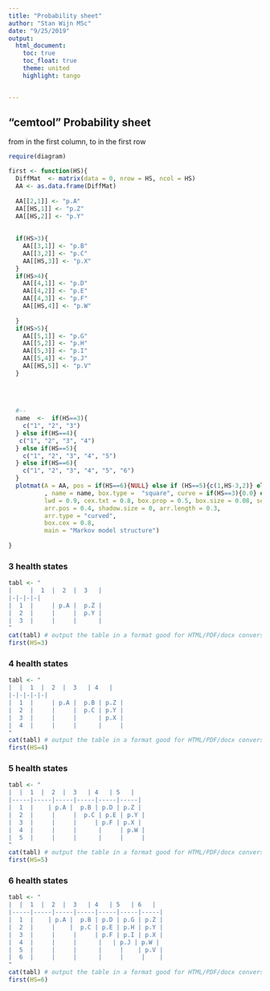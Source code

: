 ```yaml
---
title: "Probability sheet"
author: "Stan Wijn MSc"
date: "9/25/2019"
output: 
  html_document:
    toc: true
    toc_float: true
    theme: united
    highlight: tango


---
```




## "cemtool" Probability sheet {.tabset}

from in the first column, to in the first row

```r
require(diagram)

first <- function(HS){
  DiffMat  <- matrix(data = 0, nrow = HS, ncol = HS)
  AA <- as.data.frame(DiffMat)
  
  AA[[2,1]] <- "p.A"
  AA[[HS,1]] <- "p.Z"
  AA[[HS,2]] <- "p.Y"
  
  
  if(HS>3){
    AA[[3,1]] <- "p.B"
    AA[[3,2]] <- "p.C"
    AA[[HS,3]] <- "p.X"
  }
  if(HS>4){
    AA[[4,1]] <- "p.D"
    AA[[4,2]] <- "p.E"
    AA[[4,3]] <- "p.F"
    AA[[HS,4]] <- "p.W"
    
  }
  if(HS>5){
    AA[[5,1]] <- "p.G"
    AA[[5,2]] <- "p.H"
    AA[[5,3]] <- "p.I"
    AA[[5,4]] <- "p.J"
    AA[[HS,5]] <- "p.V"
  }
  
  
  
  
  #--
  name  <-  if(HS==3){
    c("1", "2", "3")
  } else if(HS==4){
   c("1", "2", "3", "4")
  } else if(HS==5){
    c("1", "2", "3", "4", "5")
  } else if(HS==6){
    c("1", "2", "3", "4", "5", "6")
  }
  plotmat(A = AA, pos = if(HS==6){NULL} else if (HS==5){c(1,HS-3,2)} else if(HS==4) {c(1,2,1)} else if(HS==3){c(1,2)}
          , name = name, box.type =  "square", curve = if(HS==3){0.0} else if(HS==6){.0} else {0.0},
          lwd = 0.9, cex.txt = 0.8, box.prop = 0.5, box.size = 0.08, self.shiftx = 2,box.lwd = 1,
          arr.pos = 0.4, shadow.size = 0, arr.length = 0.3, 
          arr.type = "curved",
          box.cex = 0.8,
          main = "Markov model structure")
  
}
```


### 3 health states

```r
tabl <- "
|     |  1  |  2  |  3   |  
|-|-|-|-|
|  1  |     | p.A |  p.Z |  
|  2  |     |     |  p.Y |  
|  3  |     |     |      |  
"
cat(tabl) # output the table in a format good for HTML/PDF/docx conversion
first(HS=3)
```

### 4 health states

```r
tabl <- "
|  |  1  |  2  |  3   | 4   |  
|-|-|-|-|-|
|  1  |     | p.A |  p.B | p.Z |  
|  2  |     |     |  p.C | p.Y |  
|  3  |     |     |      | p.X |  
|  4  |     |     |      |     |  
"
cat(tabl) # output the table in a format good for HTML/PDF/docx conversion
first(HS=4)
```

### 5 health states

```r
tabl <- "
|  |  1  |  2  |  3   | 4   | 5   | 
|-----|-----|-----|-----|-----|-----|
|  1  |    | p.A |  p.B | p.D | p.Z | 
|  2  |     |     |  p.C | p.E | p.Y | 
|  3  |     |     |     | p.F | p.X | 
|  4  |     |     |      |     | p.W | 
|  5  |     |     |      |     |     |   
"
cat(tabl) # output the table in a format good for HTML/PDF/docx conversion
first(HS=5)
```

### 6 health states

```r
tabl <- "
|  |  1  |  2  |  3   | 4   | 5   | 6   |
|-----|-----|-----|-----|-----|-----|-----|
|  1  |    | p.A |  p.B | p.D | p.G | p.Z |
|  2  |     |    |  p.C | p.E | p.H | p.Y |
|  3  |     |     |     | p.F | p.I | p.X |
|  4  |     |     |      |   | p.J | p.W |
|  5  |     |     |      |     |    | p.V |
|  6  |     |     |      |     |     |    |   
"
cat(tabl) # output the table in a format good for HTML/PDF/docx conversion
first(HS=6)
```
